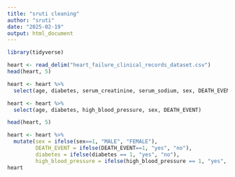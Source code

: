 ```yaml
---
title: "sruti cleaning"
author: "sruti"
date: "2025-02-19"
output: html_document
---
```


```r
library(tidyverse)
```

```r
heart <- read_delim("heart_failure_clinical_records_dataset.csv")
head(heart, 5)
```

```r
heart <- heart %>% 
  select(age, diabetes, serum_creatinine, serum_sodium, sex, DEATH_EVENT)

heart <- heart %>% 
  select(age, diabetes, high_blood_pressure, sex, DEATH_EVENT)

head(heart, 5)

heart <- heart %>% 
  mutate(sex = ifelse(sex==1, "MALE", "FEMALE"),
         DEATH_EVENT = ifelse(DEATH_EVENT==1, "yes", "no"),
         diabetes = ifelse(diabetes == 1, "yes", "no"),
         high_blood_pressure = ifelse(high_blood_pressure == 1, "yes", "no"))
heart
```


